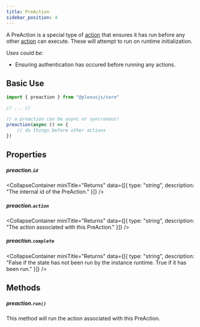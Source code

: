 ```yaml
---
title: PreAction
sidebar_position: 4
---
```



A PreAction is a special type of [action](/docs/api-reference/action) that ensures it has run before any other [action](/docs/api-reference/action) can execute. These will attempt to run on runtime initialization.

_Uses could be:_

<ul className="list">
	<li> Ensuring authentication has occured before running any actions.</li>
</ul>

## Basic Use

```ts
import { preaction } from "@plexusjs/core"

// ... //

// a preaction can be async or syncronous!
preaction(async () => {
	// do things before other actions
})
```

## Properties

##### preaction.`id`

<CollapseContainer miniTitle="Returns" data={[{ type: "string", description: "The internal id of the PreAction." }]} />

##### preaction.`action`

<CollapseContainer miniTitle="Returns" data={[{ type: "string", description: "The action associated with this PreAction." }]} />

##### preaction.`complete`

<CollapseContainer
	miniTitle="Returns"
	data={[{ type: "string", description: "False if the state has not been run by the instance runtime. True if it has been run." }]}
/>

## Methods

##### preaction.`run()`

This method will run the action associated with this PreAction.
